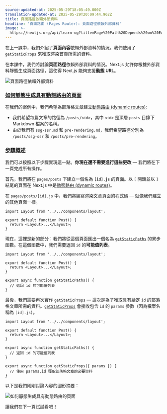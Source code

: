```yaml
---
source-updated-at: 2025-05-29T18:05:49.000Z
translation-updated-at: 2025-05-29T20:09:44.962Z
title: 頁面路徑依賴外部資料
headline: '頁面路由 (Pages Router): 頁面路徑依賴外部資料'
image: >-
  https://nextjs.org/api/learn-og?title=Page%20Path%20Depends%20on%20External%20Data&amp;chapter=30
---
```


在上一課中，我們介紹了**頁面內容**依賴外部資料的情況。我們使用了 [`getStaticProps`](/docs/basic-features/data-fetching#getstaticprops-static-generation) 來獲取渲染首頁所需的資料。

在本課中，我們將討論**頁面路徑**依賴外部資料的情況。Next.js 允許你根據外部資料靜態生成頁面路徑，這使得 Next.js 能夠支援**動態 URL**。

![頁面路徑依賴外部資料](https://h8DxKfmAPhn8O0p3.public.blob.vercel-storage.com/learn/pages-router/dynamic-routes/page-path-external-data.png)

### [如何靜態生成具有動態路由的頁面](#how-to-statically-generate-pages-with-dynamic-routes)

在我們的案例中，我們希望為部落格文章建立[動態路由 (dynamic routes)](/docs/routing/dynamic-routes):

*   我們希望每篇文章的路徑為 `/posts/<id>`，其中 `<id>` 是頂層 `posts` 目錄下 Markdown 檔案的名稱。
*   由於我們有 `ssg-ssr.md` 和 `pre-rendering.md`，我們希望路徑分別為 `/posts/ssg-ssr` 和 `/posts/pre-rendering`。

### [步驟概述](#overview-of-the-steps)

我們可以按照以下步驟實現這一點。**你現在還不需要進行這些更改** — 我們將在下一頁完成所有操作。

首先，我們將在 `pages/posts` 下建立一個名為 **`[id].js`** 的頁面。以 `[` 開頭並以 `]` 結尾的頁面在 Next.js 中是[動態路由 (dynamic routes)](/docs/routing/dynamic-routes)。

在 `pages/posts/[id].js` 中，我們將編寫渲染文章頁面的程式碼 — 就像我們建立的其他頁面一樣。

```
import Layout from '../../components/layout';
 
export default function Post() {
  return <Layout>...</Layout>;
}
```

現在，這裡是新的部分：我們將從這個頁面匯出一個名為 [`getStaticPaths`](/docs/basic-features/data-fetching#getstaticpaths-static-generation) 的異步函數。在這個函數中，我們需要返回 `id` 的**可能值列表**。

```
import Layout from '../../components/layout';
 
export default function Post() {
  return <Layout>...</Layout>;
}
 
export async function getStaticPaths() {
  // 返回 id 的可能值列表
}
```

最後，我們需要再次實作 [`getStaticProps`](/docs/basic-features/data-fetching#getstaticprops-static-generation) — 這次是為了獲取具有給定 `id` 的部落格文章所需的資料。[`getStaticProps`](/docs/basic-features/data-fetching#getstaticprops-static-generation) 會接收包含 `id` 的 `params` 參數（因為檔案名稱為 `[id].js`）。

```
import Layout from '../../components/layout';
 
export default function Post() {
  return <Layout>...</Layout>;
}
 
export async function getStaticPaths() {
  // 返回 id 的可能值列表
}
 
export async function getStaticProps({ params }) {
  // 使用 params.id 獲取部落格文章的必要資料
}
```

以下是我們剛剛討論內容的圖形摘要：

![如何靜態生成具有動態路由的頁面](https://h8DxKfmAPhn8O0p3.public.blob.vercel-storage.com/learn/pages-router/dynamic-routes/how-to-dynamic-routes.png)

讓我們在下一頁試試看吧！
